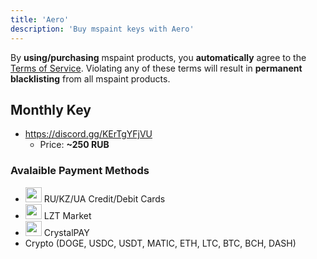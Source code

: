 ```yaml
---
title: 'Aero'
description: 'Buy mspaint keys with Aero'
---
```


<Callout type="warn">By **using/purchasing** mspaint products, you **automatically** agree to the [Terms of Service](https://www.mspaint.cc/tos). Violating any of these terms will result in **permanent blacklisting** from all mspaint products.</Callout>

## Monthly Key
- https://discord.gg/KErTgYFjVU
    - Price: **~250 RUB**

### Avalaible Payment Methods
- <div className="flex align-center gap-2"> <img src="/images/icons/card.svg" width="26" height="24" style={{ verticalAlign: "middle", margin: "0" }} /> <span>RU/KZ/UA Credit/Debit Cards</span> </div>
- <div className="flex align-center gap-2"> <img src="/images/icons/lztmarket.svg" width="26" height="24" style={{ verticalAlign: "middle", margin: "0" }} /> <span>LZT Market</span> </div>
- <div className="flex align-center gap-2"> <img src="/images/icons/crystalpay.png" width="26" height="24" style={{ verticalAlign: "middle", margin: "0" }} /> <span>CrystalPAY</span> </div>
- Crypto (DOGE, USDC, USDT, MATIC, ETH, LTC, BTC, BCH, DASH)